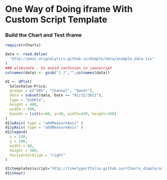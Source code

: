 # One Way of Doing iframe With Custom Script Template

### Build the Chart and Test iframe

```r
require(rCharts)

data <- read.delim(
  "http://pmsi-alignalytics.github.io/dimple/data/example_data.tsv"
)
### eliminate . to avoid confusion in javascript
colnames(data) <- gsub("[.]","",colnames(data))

d1 <- dPlot(
  SalesValue~Price,
  groups = c("SKU", "Channel", "Owner"),
  data = subset(data, Date == "01/12/2012"),
  type = "bubble",
  height = 400,
  width = 590,
  bounds = list(x=60, y=30, width=420, height=330)
)
d1$xAxis( type = "addMeasureAxis" )
d1$yAxis( type = "addMeasureAxis" )
d1$legend(
  x = 530,
  y = 100,
  width = 60,
  height = 300,
  horizontalAlign = "right"
)

d1$templates$script="http://timelyportfolio.github.io/rCharts_dimple/assets/chart_legend.html"
d1$show()
```